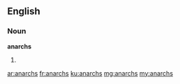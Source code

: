 ==English==

===Noun===
'''anarchs'''

# {{plural of|anarch}}

[[ar:anarchs]]
[[fr:anarchs]]
[[ku:anarchs]]
[[mg:anarchs]]
[[my:anarchs]]